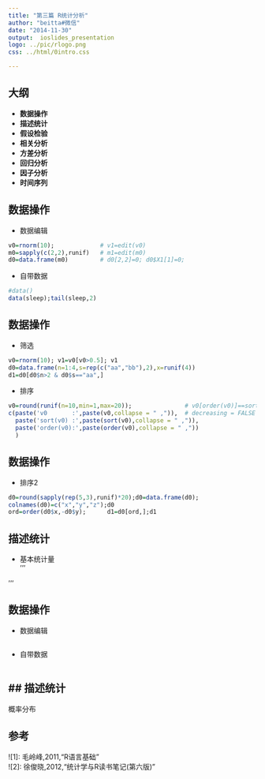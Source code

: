 ```yaml
---
title: "第三篇 R统计分析"
author: "beitta#微信"
date: "2014-11-30"
output:  ioslides_presentation
logo: ../pic/rlogo.png
css: ../html/0intro.css

---
```


## 大纲
-  **数据操作**  
-  **描述统计**    
-  **假设检验**  
-  **相关分析**  
-  **方差分析**   
-  **回归分析**   
-  **因子分析**   
-  **时间序列**   


##  数据操作
- 数据编辑  
```r
v0=rnorm(10);             # v1=edit(v0)
m0=sapply(c(2,2),runif)   # m1=edit(m0)
d0=data.frame(m0)         # d0[2,2]=0; d0$X1[1]=0;
```
- 自带数据  
```r
#data()
data(sleep);tail(sleep,2)

```

##  数据操作
- 筛选  
```r
v0=rnorm(10); v1=v0[v0>0.5]; v1
d0=data.frame(n=1:4,s=rep(c("aa","bb"),2),x=runif(4))
d1=d0[d0$n>2 & d0$s=="aa",]
```
- 排序  
```r
v0=round(runif(n=10,min=1,max=20));               # v0[order(v0)]==sort[v0]
c(paste('v0       :',paste(v0,collapse = " ,")),  # decreasing = FALSE
  paste('sort(v0) :',paste(sort(v0),collapse = " ,")),
  paste('order(v0):',paste(order(v0),collapse = " ,"))
  )
```

##  数据操作
- 排序2  
```r
d0=round(sapply(rep(5,3),runif)*20);d0=data.frame(d0);
colnames(d0)=c("x","y","z");d0
ord=order(d0$x,-d0$y);      d1=d0[ord,];d1

```

##  描述统计
- 基本统计量  
'''



'''





##  数据操作
- 数据编辑  
```r

```
- 自带数据  
```r


```



##  描述统计
-   

概率分布


##  参考
![1]: 毛岭峰,2011,"R语言基础"   
![2]: 徐俊晓,2012,"统计学与R读书笔记(第六版)"

